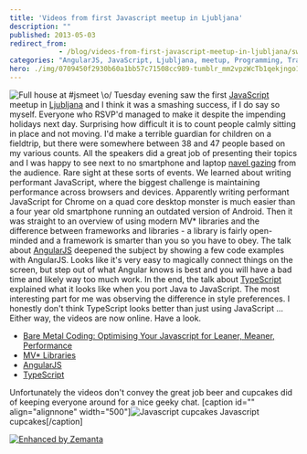 ```yaml
---
title: 'Videos from first Javascript meetup in Ljubljana'
description: ""
published: 2013-05-03
redirect_from: 
            - /blog/videos-from-first-javascript-meetup-in-ljubljana/swizec/6161
categories: "AngularJS, JavaScript, Ljubljana, meetup, Programming, Travel + Events, TypeScript"
hero: ./img/0709450f2930b60a1bb57c71508cc989-tumblr_mm2vpzWcTb1qekjngo1_500.jpg
---
```

![Full house at #jsmeet \o/ ](./img/0709450f2930b60a1bb57c71508cc989-tumblr_mm2vpzWcTb1qekjngo1_500.jpg "Full house at #jsmeet \o/ ") Tuesday evening saw the first [JavaScript](http://en.wikipedia.org/wiki/JavaScript "JavaScript") meetup in [Ljubljana](<http://maps.google.com/maps?ll=46.0555555556,14.5083333333&spn=0.1,0.1&q=46.0555555556,14.5083333333 (Ljubljana)&t=h> "Ljubljana") and I think it was a smashing success, if I do say so myself. Everyone who RSVP&#x27;d managed to make it despite the impending holidays next day. Surprising how difficult it is to count people calmly sitting in place and not moving. I&#x27;d make a terrible guardian for children on a fieldtrip, but there were somewhere between 38 and 47 people based on my various counts. All the speakers did a great job of presenting their topics and I was happy to see next to no smartphone and laptop [navel gazing](http://en.wikipedia.org/wiki/Omphaloskepsis "Omphaloskepsis") from the audience. Rare sight at these sorts of events. We learned about writing performant JavaScript, where the biggest challenge is maintaining performance across browsers and devices. Apparently writing performant JavaScript for Chrome on a quad core desktop monster is much easier than a four year old smartphone running an outdated version of Android. Then it was straight to an overview of using modern MV\* libraries and the difference between frameworks and libraries - a library is fairly open-minded and a framework is smarter than you so you have to obey. The talk about [AngularJS](http://www.angularjs.org/ "AngularJS") deepened the subject by showing a few code examples with AngularJS. Looks like it&#x27;s very easy to magically connect things on the screen, but step out of what Angular knows is best and you will have a bad time and likely way too much work. In the end, the talk about [TypeScript](http://www.typescriptlang.org/ "TypeScript") explained what it looks like when you port Java to JavaScript. The most interesting part for me was observing the difference in style preferences. I honestly don&#x27;t think TypeScript looks better than just using JavaScript ... Either way, the videos are now online. Have a look.

- [Bare Metal Coding: Optimising Your Javascript for Leaner, Meaner, Performance](http://video.kiberpipa.org/jsmeet_slavic_performance_optimizing/)
- [MV\* Libraries](http://video.kiberpipa.org/jsmeet_bergant_mv_libraries/)
- [AngularJS](http://video.kiberpipa.org/jsmeet_zakrajsek_angularjs/)
- [TypeScript](http://video.kiberpipa.org/jsmeet_pirc_typescript/)

Unfortunately the videos don&#x27;t convey the great job beer and cupcakes did of keeping everyone around for a nice geeky chat. \[caption id=&quot;&quot; align=&quot;alignnone&quot; width=&quot;500&quot;]![Javascript cupcakes](./img/bfd6cbb451b8df301fc60d6a112aafe9-tumblr_mm2zal1gcT1qekjngo1_500.jpg "Javascript cupcakes") Javascript cupcakes\[/caption]

[![Enhanced by Zemanta](http://img.zemanta.com/zemified_e.png?x-id=7645a74b-c6cc-4bad-b383-c4a274202355)](http://www.zemanta.com/?px "Enhanced by Zemanta")
